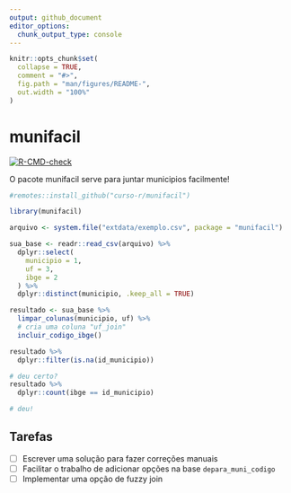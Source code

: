 ```yaml
---
output: github_document
editor_options: 
  chunk_output_type: console
---
```


<!-- README.md is generated from README.Rmd. Please edit that file -->

```r
knitr::opts_chunk$set(
  collapse = TRUE,
  comment = "#>",
  fig.path = "man/figures/README-",
  out.width = "100%"
)
```

# munifacil

<!-- badges: start -->
[![R-CMD-check](https://github.com/curso-r/munifacil/actions/workflows/check-standard.yaml/badge.svg)](https://github.com/curso-r/munifacil/actions/workflows/check-standard.yaml)

<!-- badges: end -->

O pacote munifacil serve para juntar municipios facilmente!

```r

#remotes::install_github("curso-r/munifacil")

library(munifacil)

arquivo <- system.file("extdata/exemplo.csv", package = "munifacil")

sua_base <- readr::read_csv(arquivo) %>% 
  dplyr::select(
    municipio = 1, 
    uf = 3,
    ibge = 2
  ) %>% 
  dplyr::distinct(municipio, .keep_all = TRUE)

resultado <- sua_base %>% 
  limpar_colunas(municipio, uf) %>% 
  # cria uma coluna "uf_join"
  incluir_codigo_ibge()

resultado %>% 
  dplyr::filter(is.na(id_municipio))

# deu certo?
resultado %>% 
  dplyr::count(ibge == id_municipio)

# deu!
```


## Tarefas

- [ ] Escrever uma solução para fazer correções manuais
- [ ] Facilitar o trabalho de adicionar opções na base `depara_muni_codigo`
- [ ] Implementar uma opção de fuzzy join
